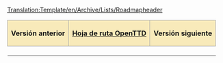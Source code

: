 <noinclude>[[Translation:Template/en/Archive/Lists/Roadmapheader]]</noinclude>
{| align="center"
|-
! style="border: 1px solid #aaaaaa; background-color: #F8EABA" | '''Versión anterior'''
! style="border: 1px solid #aaaaaa; background-color: #F8EABA" | '''[[es/Archive/Lists/Hoja de ruta|Hoja de ruta OpenTTD]]'''
! style="border: 1px solid #aaaaaa; background-color: #F8EABA" | '''Versión siguiente'''
|- 
| [[{{{Anterior}}}/Es|{{{Anterior}}}]]
| '''{{{Actual}}}'''
| [[{{{Siguiente}}}/Es|{{{Siguiente}}}]]
|}
